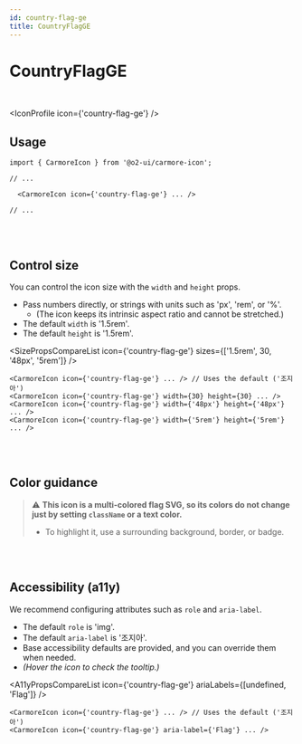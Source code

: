 ```yaml
---
id: country-flag-ge
title: CountryFlagGE
---
```




# CountryFlagGE

<br />

<IconProfile icon={'country-flag-ge'} />

## Usage

```tsx
import { CarmoreIcon } from '@o2-ui/carmore-icon';

// ...

  <CarmoreIcon icon={'country-flag-ge'} ... />

// ...
```

<br />
<br />

## Control size

You can control the icon size with the `width` and `height` props.

- Pass numbers directly, or strings with units such as 'px', 'rem', or '%'.
  - (The icon keeps its intrinsic aspect ratio and cannot be stretched.)
- The default `width` is '1.5rem'.
- The default `height` is '1.5rem'.

<SizePropsCompareList icon={'country-flag-ge'} sizes={['1.5rem', 30, '48px', '5rem']} />

```tsx
<CarmoreIcon icon={'country-flag-ge'} ... /> // Uses the default ('조지아')
<CarmoreIcon icon={'country-flag-ge'} width={30} height={30} ... />
<CarmoreIcon icon={'country-flag-ge'} width={'48px'} height={'48px'} ... />
<CarmoreIcon icon={'country-flag-ge'} width={'5rem'} height={'5rem'} ... />
```

<br />
<br />

## Color guidance

> ⚠️ <b>This icon is a multi-colored flag SVG, so its colors do not change just by setting `className` or a text color.</b>
>
> - To highlight it, use a surrounding background, border, or badge.

<br />
<br />

## Accessibility (a11y)

We recommend configuring attributes such as `role` and `aria-label`.

- The default `role` is 'img'.
- The default `aria-label` is '조지아'.
- Base accessibility defaults are provided, and you can override them when needed.
- _(Hover the icon to check the tooltip.)_

<A11yPropsCompareList icon={'country-flag-ge'} ariaLabels={[undefined, 'Flag']} />

```tsx
<CarmoreIcon icon={'country-flag-ge'} ... /> // Uses the default ('조지아')
<CarmoreIcon icon={'country-flag-ge'} aria-label={'Flag'} ... />
```
